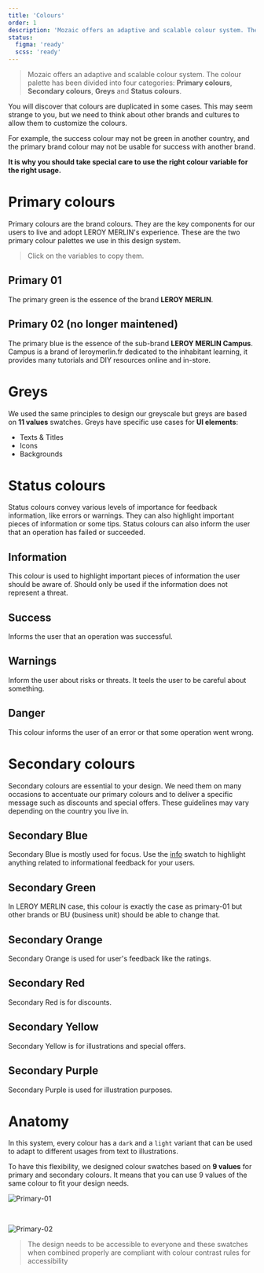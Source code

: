 ```yaml
---
title: 'Colours'
order: 1
description: 'Mozaic offers an adaptive and scalable colour system. The colour palette has been divided into four categories: Primary colours, Secondary colours, Greys and Status colours.'
status:
  figma: 'ready'
  scss: 'ready'
---
```


> Mozaic offers an adaptive and scalable colour system. The colour palette has been divided into four categories: **Primary colours**, **Secondary colours**, **Greys** and **Status colours**.

<Highlight theme="warning" title="Be aware">

You will discover that colours are duplicated in some cases. This may seem strange to you, but we need to think about other brands and cultures to allow them to customize the colours.

For example, the success colour may not be green in another country, and the primary brand colour may not be usable for success with another brand.

**It is why you should take special care to use the right colour variable for the right usage.**

</Highlight>

# Primary colours

Primary colours are the brand colours. They are the key components for our users to live and adopt LEROY MERLIN's experience. These are the two primary colour palettes we use in this design system.

> Click on the variables to copy them.

## Primary 01

The primary green is the essence of the brand **LEROY MERLIN**.

<Swatch id="primary-01" />

## Primary 02 (no longer maintened)

The primary blue is the essence of the sub-brand **LEROY MERLIN Campus**.
Campus is a brand of leroymerlin.fr dedicated to the inhabitant learning, it provides many tutorials and DIY resources online and in-store.

<Swatch id="primary-02" />

# Greys

We used the same principles to design our greyscale but greys are based on **11 values** swatches. Greys have specific use cases for **UI elements**:

- Texts & Titles
- Icons
- Backgrounds

<Swatch id="grey" />

# Status colours

Status colours convey various levels of importance for feedback information, like errors or warnings. They can also highlight important pieces of information or some tips. Status colours can also inform the user that an operation has failed or succeeded.

## Information

This colour is used to highlight important pieces of information the user should be aware of.
Should only be used if the information does not represent a threat.

<Swatch id="info" />

## Success

Informs the user that an operation was successful.

<Swatch id="success" />

## Warnings

Inform the user about risks or threats. It teels the user to be careful about something.

<Swatch id="warning" />

## Danger

This colour informs the user of an error or that some operation went wrong.

<Swatch id="danger" />

# Secondary colours

Secondary colours are essential to your design. We need them on many occasions to accentuate our primary colours and to deliver a specific message such as discounts and special offers. These guidelines may vary depending on the country you live in.

## Secondary Blue

Secondary Blue is mostly used for focus.
Use the [info]() swatch to highlight anything related to informational feedback for your users.

<Swatch id="secondary-blue" />

## Secondary Green

In LEROY MERLIN case, this colour is exactly the case as primary-01 but other brands or BU (business unit) should be able to change that.

<Swatch id="secondary-green" />

## Secondary Orange

Secondary Orange is used for user's feedback like the ratings.

<Swatch id="secondary-orange" />

## Secondary Red

Secondary Red is for discounts.

<Swatch id="secondary-red" />

## Secondary Yellow

Secondary Yellow is for illustrations and special offers.

<Swatch id="secondary-yellow" />

## Secondary Purple

Secondary Purple is used for illustration purposes.

<Swatch id="secondary-purple" />

# Anatomy

In this system, every colour has a `dark` and a `light` variant that can be used to adapt to different usages from text to illustrations.

To have this flexibility, we designed colour swatches based on **9 values** for primary and secondary colours. It means that you can use 9 values of the same colour to fit your design needs.

![Primary-01](Primary-01.jpg)

<br />

![Primary-02](Primary-02.jpg)

> The design needs to be accessible to everyone and these swatches when combined properly are compliant with colour contrast rules for accessibility

